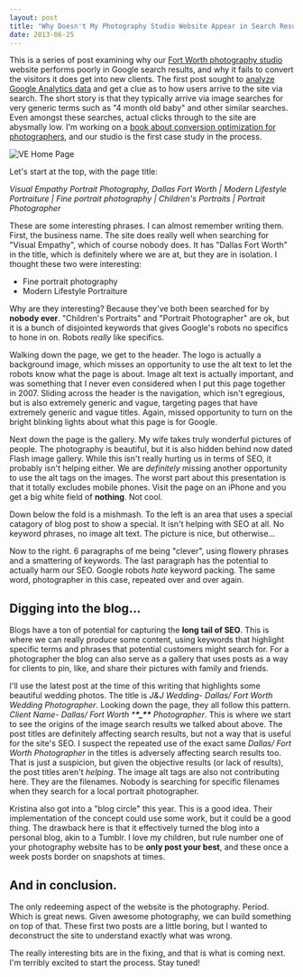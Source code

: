 ```yaml
---
layout: post
title: "Why Doesn't My Photography Studio Website Appear in Search Results?"
date: 2013-06-25
---
```


This is a series of post examining why our [Fort Worth photography
studio](https://www.visualempathy.com) website performs poorly in Google search
results, and why it fails to convert the visitors it does get into new clients.
The first post sought to [analyze Google Analytics
data](https://joelhooks.com/blog/2013/06/22/optimizing-a-photography-studio-website-for-converstion-and-seo-the-analysis/)
and get a clue as to how users arrive to the site via search. The short story is
that they typically arrive via image searches for very generic terms such as "4
month old baby" and other similar searches. Even amongst these searches, actual
clicks through to the site are abysmally low. I'm working on a [book about
conversion optimization for photographers](https://studioigniter.com/), and our
studio is the first case study in the process.

![VE Home Page](./images/ve/ve-home.jpg)

Let's start at the top, with the page title:

_Visual Empathy Portrait Photography, Dallas Fort Worth | Modern Lifestyle
Portraiture | Fine portrait photography | Children's Portraits | Portrait
Photographer_

These are some interesting phrases. I can almost remember writing them.
First, the business name. The site does really
well when searching for "Visual Empathy", which of course nobody does. It has
"Dallas Fort Worth" in the title, which is definitely where we are at, but they
are in isolation. I thought these two were interesting:

- Fine portrait photography
- Modern Lifestyle Portraiture

Why are they interesting? Because they've both been searched for by **nobody
ever**. "Children's Portraits" and "Portrait Photographer" are ok, but it is a
bunch of disjointed keywords that gives Google's robots no specifics to hone in
on. Robots _really_ like specifics.

Walking down the page, we get to the header. The logo is actually a background
image, which misses an opportunity to use the alt text to let the robots know
what the page is about. Image alt text is actually important, and was something
that I never even considered when I put this page together in 2007. Sliding
across the header is the navigation, which isn't egregious, but is also
extremely generic and vague, targeting pages that have extremely generic and
vague titles. Again, missed opportunity to turn on the bright blinking lights
about what this page is for Google.

Next down the page is the gallery. My wife takes truly wonderful pictures of
people. The photography is beautiful, but it is
also hidden behind now dated Flash image gallery. While this isn't really
hurting us in terms of SEO, it probably isn't helping either. We are
_definitely_ missing another opportunity to use the alt tags on the images. The
worst part about this presentation is that it totally excludes mobile phones.
Visit the page on an iPhone and you get a big white field of **nothing**. Not
cool.

Down below the fold is a mishmash. To the left is an area that uses a special
catagory of blog post to show a special. It isn't helping with SEO at all. No
keyword phrases, no image alt text. The picture is nice, but otherwise...

Now to the right. 6 paragraphs of me being "clever", using flowery phrases and a
smattering of keywords. The last paragraph has the potential to actually harm
our SEO. Google robots _hate_ keyword packing. The same word, photographer in
this case, repeated over and over again.

## Digging into the blog...

Blogs have a ton of potential for capturing the **long tail of SEO**. This is
where we can really produce some content, using keywords that highlight specific
terms and phrases that potential customers might search for. For a photographer
the blog can also serve as a gallery that uses posts as a way for clients to
pin, like, and share their pictures with family and friends.

I'll use the latest post at the time of this writing that highlights some
beautiful wedding photos. The title is _J&J Wedding- Dallas/ Fort Worth Wedding
Photographer_. Looking down the page, they all follow this pattern. _Client
Name- Dallas/ Fort Worth \***\*\_\*\*** Photographer_. This is where we start to see
the origins of the image search results we talked about above. The post titles
are definitely affecting search results, but not a way that is useful for the
site's SEO. I suspect the repeated use of the exact same _Dallas/ Fort Worth
Photographer_ in the titles is adversely affecting search results too. That is
just a suspicion, but given the objective results (or lack of results), the post
titles aren't _helping_. The image alt tags are also not contributing here. They
are the filenames. Nobody is searching for specific filenames when they search
for a local portrait photographer.

Kristina also got into a "blog circle" this year. This is a good idea. Their
implementation of the concept could use some work, but it could be a good thing.
The drawback here is that it effectively turned the blog into a personal blog,
akin to a Tumblr. I love my children, but rule number one of your photography
website has to be **only post your best**, and these once a week posts border
on snapshots at times.

## And in conclusion.

The only redeeming aspect of the website is the photography. Period. Which is
great news. Given awesome photography, we can build something on top of that.
These first two posts are a little boring, but I wanted to deconstruct the site
to understand exactly what was wrong.

The really interesting bits are in the fixing, and that is what is coming next.
I'm terribly excited to start the process. Stay tuned!
